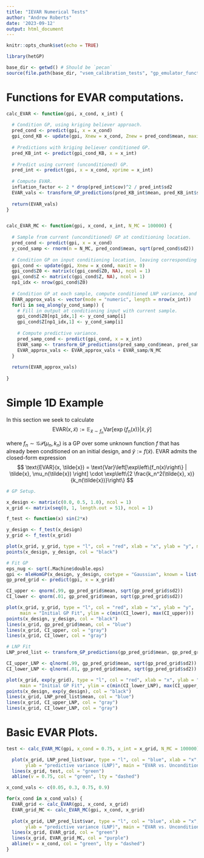 ```yaml
---
title: "IEVAR Numerical Tests"
author: "Andrew Roberts"
date: '2023-09-12'
output: html_document
---
```


```r
knitr::opts_chunk$set(echo = TRUE)

library(hetGP)

base_dir <- getwd() # Should be `pecan`
source(file.path(base_dir, "vsem_calibration_tests", "gp_emulator_functions.r"))
```

# Functions for EVAR computations. 

```r
calc_EVAR <- function(gpi, x_cond, x_int) {
  
  # Condition GP, using kriging believer approach. 
  pred_cond <- predict(gpi, x = x_cond)
  gpi_cond_KB <- update(gpi, Xnew = x_cond, Znew = pred_cond$mean, maxit = 0)
  
  # Predictions with kriging believer conditioned GP. 
  pred_KB_int <- predict(gpi_cond_KB, x = x_int)
  
  # Predict using current (unconditioned) GP. 
  pred_int <- predict(gpi, x = x_cond, xprime = x_int)
  
  # Compute EVAR. 
  inflation_factor <- 2 * drop(pred_int$cov)^2 / pred_int$sd2
  EVAR_vals <- transform_GP_predictions(pred_KB_int$mean, pred_KB_int$sd2, "LNP")$var * exp(inflation_factor)
  
  return(EVAR_vals)
}


calc_EVAR_MC <- function(gpi, x_cond, x_int, N_MC = 100000) {
  
  # Sample from current (unconditioned) GP at conditioning location. 
  pred_cond <- predict(gpi, x = x_cond)
  y_cond_samp <- rnorm(n = N_MC, pred_cond$mean, sqrt(pred_cond$sd2))
  
  # Condition GP on input conditioning location, leaving corresponding output NULL for now. 
  gpi_cond <- update(gpi, Xnew = x_cond, maxit = 0)
  gpi_cond$Z0 <- matrix(c(gpi_cond$Z0, NA), ncol = 1)
  gpi_cond$Z <- matrix(c(gpi_cond$Z, NA), ncol = 1)
  np1_idx <- nrow(gpi_cond$Z0)
  
  # Condition GP at each sample, compute conditioned LNP variance, and average over samples. 
  EVAR_approx_vals <- vector(mode = "numeric", length = nrow(x_int))
  for(i in seq_along(y_cond_samp)) {
    # Fill in output at conditioning input with current sample. 
    gpi_cond$Z0[np1_idx,1] <- y_cond_samp[i]
    gpi_cond$Z[np1_idx,1] <- y_cond_samp[i]
    
    # Compute predictive variance. 
    pred_samp_cond <- predict(gpi_cond, x = x_int)
    EVAR_samp <- transform_GP_predictions(pred_samp_cond$mean, pred_samp_cond$sd2, "LNP")$var
    EVAR_approx_vals <- EVAR_approx_vals + EVAR_samp/N_MC
  }
  
  return(EVAR_approx_vals)
  
}


```



# Simple 1D Example 

In this section we seek to calculate 
$$
\text{EVAR}(x, \tilde{x}) := \mathbb{E}_{\tilde{x} \sim f_n} \text{Var}\left[\exp\left\{f_n(x)\right\} | \tilde{x}, \tilde{y} \right]
$$

where $f_n \sim \mathcal{GP}(\mu_n, k_n)$ is a GP over some unknown function $f$ that has already been conditioned on an initial design, 
and $\tilde{y} := f(\tilde{x})$. EVAR admits the closed-form expression 
$$
\text{EVAR}(x, \tilde{x}) = \text{Var}\left[\exp\left\{f_n(x)\right\} | \tilde{x}, \mu_n(\tilde{x}) \right] \cdot \exp\left\{2 \frac{k_n^2(\tilde{x}, x)}{k_n(\tilde{x})}\right\}
$$

```r
# GP Setup. 

x_design <- matrix(c(0.0, 0.5, 1.0), ncol = 1)
x_grid <- matrix(seq(0, 1, length.out = 51), ncol = 1)

f_test <- function(x) sin(2*x)

y_design <- f_test(x_design)
y_grid <- f_test(x_grid)

plot(x_grid, y_grid, type = "l", col = "red", xlab = "x", ylab = "y", main = "True Function and Design Points")
points(x_design, y_design, col = "black")

```

```r
# Fit GP
eps_nug <- sqrt(.Machine$double.eps)
gpi <- mleHomGP(x_design, y_design, covtype = "Gaussian", known = list(g = eps_nug))
gp_pred_grid <- predict(gpi, x = x_grid)

CI_upper <- qnorm(.99, gp_pred_grid$mean, sqrt(gp_pred_grid$sd2))
CI_lower <- qnorm(.01, gp_pred_grid$mean, sqrt(gp_pred_grid$sd2))  

plot(x_grid, y_grid, type = "l", col = "red", xlab = "x", ylab = "y", 
     main = "Initial GP Fit", ylim = c(min(CI_lower), max(CI_upper)))
points(x_design, y_design, col = "black")
lines(x_grid, gp_pred_grid$mean, col = "blue")
lines(x_grid, CI_upper, col = "gray")
lines(x_grid, CI_lower, col = "gray")

```

```r
# LNP Fit 
LNP_pred_list <- transform_GP_predictions(gp_pred_grid$mean, gp_pred_grid$sd2, "LNP") 

CI_upper_LNP <- qlnorm(.99, gp_pred_grid$mean, sqrt(gp_pred_grid$sd2))
CI_lower_LNP <- qlnorm(.01, gp_pred_grid$mean, sqrt(gp_pred_grid$sd2)) 

plot(x_grid, exp(y_grid), type = "l", col = "red", xlab = "x", ylab = "y", 
     main = "Initial GP Fit", ylim = c(min(CI_lower_LNP), max(CI_upper_LNP)))
points(x_design, exp(y_design), col = "black")
lines(x_grid, LNP_pred_list$mean, col = "blue")
lines(x_grid, CI_upper_LNP, col = "gray")
lines(x_grid, CI_lower_LNP, col = "gray")

```


# Basic EVAR Plots. 


```r
test <- calc_EVAR_MC(gpi, x_cond = 0.75, x_int = x_grid, N_MC = 100000)

  plot(x_grid, LNP_pred_list$var, type = "l", col = "blue", xlab = "x", 
       ylab = "predictive variance (LNP)", main = "EVAR vs. Unconditioned Predictive Variance")
  lines(x_grid, test, col = "green")
  abline(v = 0.75, col = "green", lty = "dashed")

```


```r
x_cond_vals <- c(0.05, 0.3, 0.75, 0.9)

for(x_cond in x_cond_vals) {
  EVAR_grid <- calc_EVAR(gpi, x_cond, x_grid)
  EVAR_grid_MC <- calc_EVAR_MC(gpi, x_cond, x_grid)
  
  plot(x_grid, LNP_pred_list$var, type = "l", col = "blue", xlab = "x", 
       ylab = "predictive variance (LNP)", main = "EVAR vs. Unconditioned Predictive Variance")
  lines(x_grid, EVAR_grid, col = "green")
  lines(x_grid, EVAR_grid_MC, col = "purple")
  abline(v = x_cond, col = "green", lty = "dashed")
}


```





